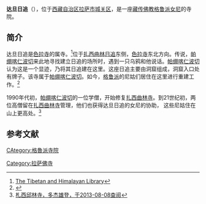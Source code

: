 {{Infobox Tibetan Buddhist monastery
|name =达旦日追
|image = 
|image size = 250px
|alt = 
|caption = 
|t=རྟགས་བསྟན་རི་གྲོད་
|w=Rtags bstan ri khrod
|to = 
|ipa={{IPA|}}
|z=
|thdl=
|e=
|tc=達旦日追
|s=达旦日追
|p=
|m=
|k=
|pushpin_map =
|latd = |latm = |lats = |latNS = 
|longd=|longm=|longs =| longEW =
|iso_region = 
|map_caption = 
|mapsize =
|location_country = 中国
|location = {{CHN}}[[西藏自治区|西藏自治区]][[拉萨市|拉萨市]][[城关区_(拉萨市)|城关区]]
|coordinates_display =
|founded_by = 
|date_founded =
|date_renovated =
|sect = [[格鲁派|格鲁派]]
|mather =[[色拉寺|色拉寺]]
|children =
|dedicated_to = 
|tulku =
|head_lama = 
|head_mgh =
|no._of_monks = 
|architecture = 
|festivals =
|footnotes = 
}}

'''达旦日追'''（{{bo|z=རྟགས་བསྟན་རི་གྲོད་|w=Rtags bstan ri khrod}}），位于[[西藏自治区|西藏自治区]][[拉萨市|拉萨市]][[城关区_(拉萨市)|城关区]]，是一座[[藏传佛教|藏传佛教]][[格鲁派|格鲁派]][[女尼|女尼]]的寺院。

==简介==
达旦日追是[[色拉寺|色拉寺]]的属寺。<ref>[http://www.thlib.org/places/monasteries/sera/hermitages/pdf/sera_herm_takten.pdf The Tibetan and Himalayan Library]</ref>位于[[扎西曲林日追|扎西曲林日追]]东侧，[[色拉寺|色拉寺]]东北方向。传说，[[帕绷喀仁波切|帕绷喀仁波切]]来此地寻找建立日追的场所时，遇到一只乌鸦和他说话。[[帕绷喀仁波切|帕绷喀仁波切]]认为这是一个显迹，乃将其日追建在这里。这座日追主要由洞窟组成，洞窟入口处有牌子。该寺属于[[帕绷喀仁波切|帕绷喀仁波切]]。如今，[[格鲁派|格鲁派]]的尼姑们居住在这里进行重建工作。<ref>{{Cite web|url=
http://www.thlib.org/places/monasteries/sera/hermitages/pdf/sera_herm_takten.pdf|format=pdf|title= Takten Hermitage (rtags bstan ri khrod)|accessdate=2010-03-03|publisher= The Tibetan and Himalayan Library}}</ref>

1990年代初，[[帕绷喀仁波切|帕绷喀仁波切]]的一位学僧，开始修复[[扎西曲林寺_(拉萨)|扎西曲林寺]]。到21世纪初，两位高僧留在[[扎西曲林寺_(拉萨)|扎西曲林寺]]管理，他们也获得达旦日追的女尼的协助， 这些尼姑住在山上更高处。<ref name=djxd>[http://www.xiongdeng.com/?p=1126 札西邱林寺，多杰雄登，于2013-08-08查阅]</ref>

==参考文献==
{{reflist}}

{{佛教寺院小作品}}
{{拉萨地标}}
[[Category:拉萨佛寺|Category:拉萨佛寺]]
[[CAtegory:格魯派寺院|CAtegory:格魯派寺院]]